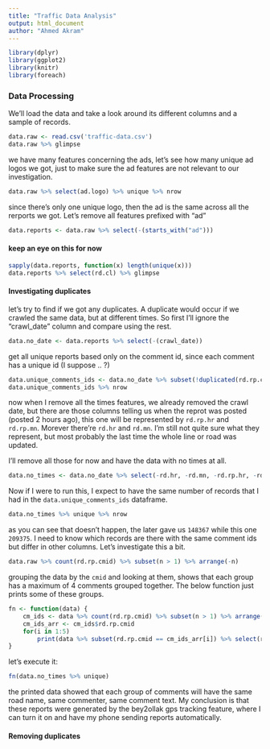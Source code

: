 ```yaml
---
title: "Traffic Data Analysis"
output: html_document
author: "Ahmed Akram"
---
```



```r
library(dplyr)
library(ggplot2)
library(knitr)
library(foreach)
```

### Data Processing

We'll load the data and take a look around its different columns and a sample of records.
```r
data.raw <- read.csv('traffic-data.csv')
data.raw %>% glimpse
```

we have many features concerning the ads, let's see how many unique ad logos we got, just to make sure the ad features are not relevant to our investigation.

```r
data.raw %>% select(ad.logo) %>% unique %>% nrow
```

since there's only one unique logo, then the ad is the same across all the rerports we got. Let's remove all features prefixed with "ad"

```r
data.reports <- data.raw %>% select(-(starts_with("ad")))
```


#### keep an eye on this for now
```r
sapply(data.reports, function(x) length(unique(x)))
data.reports %>% select(rd.cl) %>% glimpse
```


#### Investigating duplicates

let's try to find if we got any duplicates. A duplicate would occur if we crawled the same data, but at different times. So first I'll ignore the "crawl_date" column and compare using the rest.

```r
data.no_date <- data.reports %>% select(-(crawl_date))
```

get all unique reports based only on the comment id, since each comment has a unique id (I suppose .. ?)

```r
data.unique_comments_ids <- data.no_date %>% subset(!duplicated(rd.rp.cmid))
data.unique_comments_ids %>% nrow
```

now when I remove all the times features, we already removed the crawl date, but there are those columns telling us when the reprot was posted (posted 2 hours ago), this one will be represented by `rd.rp.hr` and `rd.rp.mn`. Morever there're `rd.hr` and `rd.mn`. I'm still not quite sure what they represent, but most probably the last time the whole line or road was updated. 

I'll remove all those for now and have the data with no times at all. 
```r
data.no_times <- data.no_date %>% select(-rd.hr, -rd.mn, -rd.rp.hr, -rd.rp.mn)
```

Now if I were to run this, I expect to have the same number of records that I had in the `data.unique_comments_ids` dataframe.
```r
data.no_times %>% unique %>% nrow
```

as you can see that doesn't happen, the later gave us `148367` while this one `209375`. I need to know which records are there with the same comment ids but differ in other columns. Let's investigate this a bit.


```r
data.raw %>% count(rd.rp.cmid) %>% subset(n > 1) %>% arrange(-n)
```
grouping the data by the `cmid` and looking at them, shows that each group has a maximum of 4 comments grouped together. The below function just prints some of these groups.

```r
fn <- function(data) {
    cm_ids <- data %>% count(rd.rp.cmid) %>% subset(n > 1) %>% arrange(-n) %>% select(rd.rp.cmid)
    cm_ids_arr <- cm_ids$rd.rp.cmid
    for(i in 1:5)
        print(data %>% subset(rd.rp.cmid == cm_ids_arr[i]) %>% select(rd.rp.cm, rd.rp.nm, rd.nm), width=Inf)
}
```

let's execute it:
```r
fn(data.no_times %>% unique)
```

the printed data showed that each group of comments will have the same road name, same commenter, same comment text. My conclusion is that these reports were generated by the bey2ollak gps tracking feature, where I can turn it on and have my phone sending reports automatically.  

#### Removing duplicates


